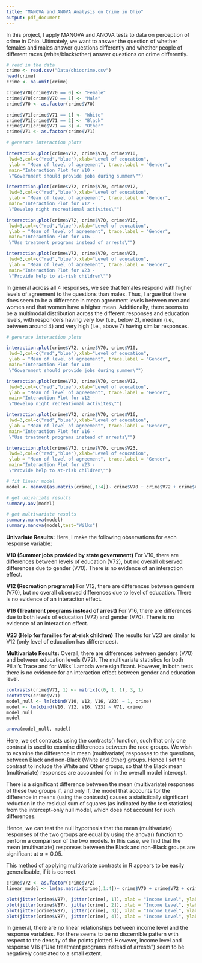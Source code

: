 ```yaml
---
title: "MANOVA and ANOVA Analysis on Crime in Ohio"
output: pdf_document
---
```


In this project, I apply MANOVA and ANOVA tests to data on perception of crime in Ohio. Ultimately, we want to answer the question of whether females and males answer questions differently and whether people of different races (white/black/other) answer questions on crime differently.

```r
# read in the data
crime <- read.csv("Data/ohiocrime.csv")  
head(crime)
crime <- na.omit(crime)

crime$V70[crime$V70 == 0] <- "Female"
crime$V70[crime$V70 == 1] <- "Male"
crime$V70 <- as.factor(crime$V70)

crime$V71[crime$V71 == 1] <- "White"
crime$V71[crime$V71 == 2] <- "Black"
crime$V71[crime$V71 == 3] <- "Other"
crime$V71 <- as.factor(crime$V71)
```

```r
# generate interaction plots

interaction.plot(crime$V72, crime$V70, crime$V10,
 lwd=3,col=c("red","blue"),xlab="Level of education",
 ylab = "Mean of level of agreement", trace.label = "Gender",
 main="Interaction Plot for V10 -
 \"Government should provide jobs during summer\"")

interaction.plot(crime$V72, crime$V70, crime$V12,
 lwd=3,col=c("red","blue"),xlab="Level of education",
 ylab = "Mean of level of agreement", trace.label = "Gender",
 main="Interaction Plot for V12 -
 \"Develop night recreational activites\"")

interaction.plot(crime$V72, crime$V70, crime$V16,
 lwd=3,col=c("red","blue"),xlab="Level of education",
 ylab = "Mean of level of agreement", trace.label = "Gender",
 main="Interaction Plot for V16 -
 \"Use treatment programs instead of arrests\"")

interaction.plot(crime$V72, crime$V70, crime$V23,
 lwd=3,col=c("red","blue"),xlab="Level of education",
 ylab = "Mean of level of agreement", trace.label = "Gender",
 main="Interaction Plot for V23 -
 \"Provide help to at-risk children\"")
```

In general across all 4 responses, we see that females respond with higher levels of agreement to the questions than males. Thus, I argue that there does seem to be a difference in mean agreement levels between men and women and that women have a higher mean. Additionally, there seems to be a multimodal distribution across the different responses and education levels, with responders having very low (i.e.,  below 2), medium (i.e., between around 4) and very high (i.e., above 7) having similar responses.

```r
# generate interaction plots

interaction.plot(crime$V72, crime$V70, crime$V10,
 lwd=3,col=c("red","blue"),xlab="Level of education",
 ylab = "Mean of level of agreement", trace.label = "Gender",
 main="Interaction Plot for V10 -
 \"Government should provide jobs during summer\"")

interaction.plot(crime$V72, crime$V70, crime$V12,
 lwd=3,col=c("red","blue"),xlab="Level of education",
 ylab = "Mean of level of agreement", trace.label = "Gender",
 main="Interaction Plot for V12 -
 \"Develop night recreational activites\"")

interaction.plot(crime$V72, crime$V70, crime$V16,
 lwd=3,col=c("red","blue"),xlab="Level of education",
 ylab = "Mean of level of agreement", trace.label = "Gender",
 main="Interaction Plot for V16 -
 \"Use treatment programs instead of arrests\"")

interaction.plot(crime$V72, crime$V70, crime$V23,
 lwd=3,col=c("red","blue"),xlab="Level of education",
 ylab = "Mean of level of agreement", trace.label = "Gender",
 main="Interaction Plot for V23 -
 \"Provide help to at-risk children\"")
```


```r
# fit linear model
model <- manova(as.matrix(crime[,1:4])~ crime$V70 + crime$V72 + crime$V70*crime$V72)

# get univariate results
summary.aov(model)

# get multivariate results
summary.manova(model)
summary.manova(model,test="Wilks")
```


$\textbf{Univariate Results:}$ Here, I make the following observations for each response variable:

$\textbf{V10 (Summer jobs provided by state government)}$
For V10, there are differences between levels of education (V72), but no overall observed differences due to gender (V70). There is no evidence of an interaction effect.

$\textbf{V12 (Recreation programs)}$
For V12, there are differences between genders (V70), but no overall observed differences due to level of education. There is no evidence of an interaction effect.

$\textbf{V16 (Treatment programs instead of arrest)}$
For V16, there are differences due to both levels of education (V72) and gender (V70). There is no evidence of an interaction effect.

$\textbf{V23 (Help for families for at-risk children)}$
The results for V23 are similar to V12 (only level of education has differences).

$\textbf{Multivariate Results:}$
Overall, there are differences between genders (V70) and between education levels (V72). The multivariate statistics for both Pillai's Trace and for Wilks' Lambda were significant. However, in both tests there is no evidence for an interaction effect between gender and education level.

```r
contrasts(crime$V71, 1) <- matrix(c(0, 1, 1), 3, 1)
contrasts(crime$V71)
model_null <- lm(cbind(V10, V12, V16, V23) ~ 1, crime)
model <- lm(cbind(V10, V12, V16, V23) ~ V71, crime)
model_null
model

anova(model_null, model)
```

Here, we set contrasts using the contrasts() function, such that only one contrast is used to examine differences between the race groups. We wish to examine the difference in mean (multivariate) responses to the questions, between Black and non-Black (White and Other) groups. Hence I set the contrast to include the White and Other groups, so that the Black mean (multivariate) responses are accounted for in the overall model intercept.

There is a significant difference between the mean (multivariate) responses of these two groups if, and only if, the model that accounts for the difference in means (using the contrasts) causes a statistically significant reduction in the residual sum of squares (as indicated by the test statistics) from the intercept-only null model, which does not account for such differences.

Hence, we can test the null hypothesis that the mean (multivariate) responses of the two groups are equal by using the anova() function to perform a comparison of the two models. In this case, we find that the mean (multivariate) responses between the Black and non-Black groups are significant at $\alpha = 0.05$.

This method of applying multivariate contrasts in R appears to be easily generalisable, if it is correct.

```r
crime$V72 <- as.factor(crime$V72)
linear_model <- lm(as.matrix(crime[,1:4])~ crime$V70 + crime$V72 + crime$V70*crime$V72 + crime$V87)

plot(jitter(crime$V87), jitter(crime[, 1]), xlab = "Income Level", ylab = "V10")
plot(jitter(crime$V87), jitter(crime[, 2]), xlab = "Income Level", ylab = "V12")
plot(jitter(crime$V87), jitter(crime[, 3]), xlab = "Income Level", ylab = "V16")
plot(jitter(crime$V87), jitter(crime[, 4]), xlab = "Income Level", ylab = "V23")
```

In general, there are no linear relationships between income level and the response variables. For there seems to be no discernible pattern with respect to the density of the points plotted. However, income level and response V16 ("Use treatment programs instead of arrests") seem to be negatively correlated to a small extent.
